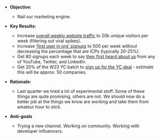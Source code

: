 * **Objective**:
    * Nail our marketing engine. 

* **Key Results:**
    * Increase [overall weekly website traffic](https://app.posthog.com/insights/hg6kfoIG) to 20k unique visitors per week (filtering out viral spikes).
    * Increase [‘first user in org’ signups](https://app.posthog.com/insights/EwWz7QuV) to 500 per week without decreasing the percentage that are ICPs (typically 20-25%).
    * Get 80 signups each week to say [they first heard about us](https://app.posthog.com/insights/jdJgByZC) from any of YouTube, Twitter, and LinkedIn.
    * Get 20% of the W23 YC batch to [sign up for the YC deal](https://dashboard.stripe.com/subscriptions?price=price_1MSKjrEuIatRXSdz9W5ExGys) - estimate this will be approx. 50 companies.

* **Rationale:**
    * Last quarter we tried a lot of experimental stuff. Some of these things are quite promising, others are not. We should now do a better job at the things we know are working and take them from amateur hour to slick. 

* **Anti-goals** 
    * Trying a new channel. Working on community. Working with developer influencers.
